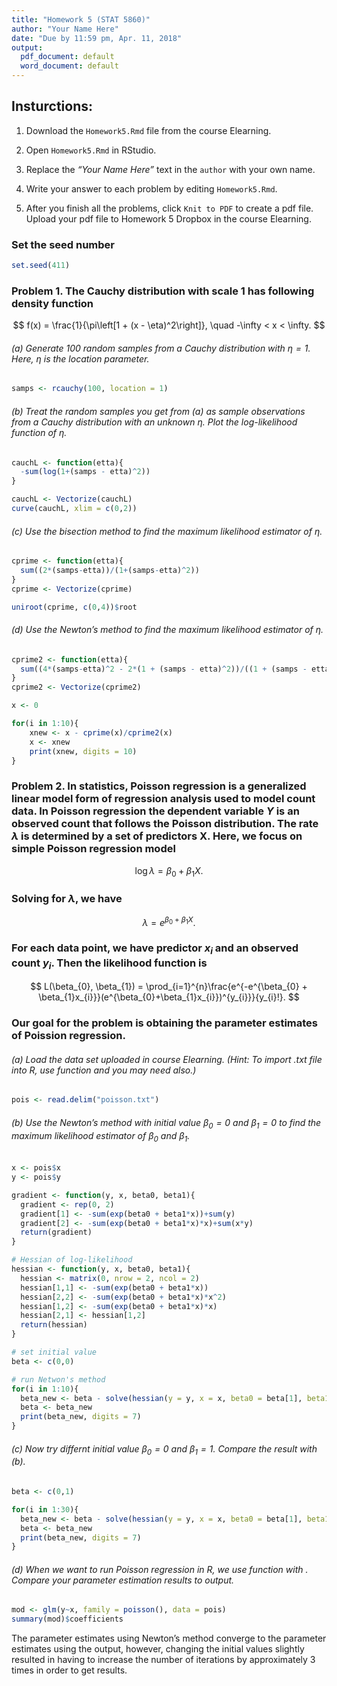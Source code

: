 ```yaml
---
title: "Homework 5 (STAT 5860)"
author: "Your Name Here"
date: "Due by 11:59 pm, Apr. 11, 2018"
output:
  pdf_document: default
  word_document: default
---
```


## Insturctions:

1. Download the `Homework5.Rmd` file from the course Elearning.

2. Open `Homework5.Rmd` in RStudio.

3. Replace the *"Your Name Here"* text in the `author` with your own name.

4. Write your answer to each problem by editing `Homework5.Rmd`.

5. After you finish all the problems, click `Knit to PDF` to create a pdf file. Upload your pdf file to Homework 5 Dropbox in the course Elearning.

### Set the seed number
```r
set.seed(411)
```

### Problem 1. The Cauchy distribution with scale 1 has following density function
$$
f(x) = \frac{1}{\pi\left[1 + (x - \eta)^2\right]}, \quad -\infty < x < \infty.
$$

###### (a) Generate 100 random samples from a Cauchy distribution with $\eta = 1$. Here, $\eta$ is the location parameter.
```r
samps <- rcauchy(100, location = 1)
```

###### (b) Treat the random samples you get from (a) as sample observations from a Cauchy distribution with an unknown $\eta$. Plot the log-likelihood function of $\eta$.
```r
cauchL <- function(etta){
  -sum(log(1+(samps - etta)^2))
}

cauchL <- Vectorize(cauchL)
curve(cauchL, xlim = c(0,2))
```

###### (c) Use the bisection method to find the maximum likelihood estimator of $\eta$.
```r
cprime <- function(etta){
  sum((2*(samps-etta))/(1+(samps-etta)^2))
}
cprime <- Vectorize(cprime)

uniroot(cprime, c(0,4))$root
```

###### (d) Use the Newton's method to find the maximum likelihood estimator of $\eta$.
```r
cprime2 <- function(etta){
  sum((4*(samps-etta)^2 - 2*(1 + (samps - etta)^2))/((1 + (samps - etta)^2)^2))
}
cprime2 <- Vectorize(cprime2)

x <- 0

for(i in 1:10){
	xnew <- x - cprime(x)/cprime2(x)
	x <- xnew
	print(xnew, digits = 10)
}
```

### Problem 2. In statistics, Poisson regression is a generalized linear model form of regression analysis used to model count data. In Poisson regression the dependent variable $Y$ is an observed count that follows the Poisson distribution. The rate $\lambda$ is determined by a set of predictors $\boldsymbol{X}$. Here, we focus on simple Poisson regression model
$$
\log \lambda = \beta_{0} + \beta_{1}X.
$$ 

### Solving for $\lambda$, we have
$$
\lambda = e^{\beta_{0} + \beta_{1}X}.
$$

### For each data point, we have predictor $x_{i}$ and an observed count $y_{i}$. Then the likelihood function is 
$$
L(\beta_{0}, \beta_{1}) = \prod_{i=1}^{n}\frac{e^{-e^{\beta_{0} + \beta_{1}x_{i}}}(e^{\beta_{0}+\beta_{1}x_{i}})^{y_{i}}}{y_{i}!}.
$$

### Our goal for the problem is obtaining the parameter estimates of Poission regression.

###### (a) Load the data set uploaded in course Elearning. (Hint: To import .txt file into R, use \texttt{read.table()} function and you may need \texttt{header = T} also.)
```r
pois <- read.delim("poisson.txt")
```

###### (b) Use the Newton's method with initial value $\beta_{0} = 0$ and $\beta_{1} = 0$ to find the maximum likelihood estimator of $\beta_{0}$ and $\beta_{1}$.
```r
x <- pois$x
y <- pois$y

gradient <- function(y, x, beta0, beta1){
  gradient <- rep(0, 2)
  gradient[1] <- -sum(exp(beta0 + beta1*x))+sum(y)
  gradient[2] <- -sum(exp(beta0 + beta1*x)*x)+sum(x*y)
  return(gradient)
}

# Hessian of log-likelihood
hessian <- function(y, x, beta0, beta1){
  hessian <- matrix(0, nrow = 2, ncol = 2)
  hessian[1,1] <- -sum(exp(beta0 + beta1*x))
  hessian[2,2] <- -sum(exp(beta0 + beta1*x)*x^2)
  hessian[1,2] <- -sum(exp(beta0 + beta1*x)*x)
  hessian[2,1] <- hessian[1,2]
  return(hessian)
}

# set initial value
beta <- c(0,0)

# run Netwon's method
for(i in 1:10){
  beta_new <- beta - solve(hessian(y = y, x = x, beta0 = beta[1], beta1 = beta[2])) %*% gradient(y = y, x = x, beta0 = beta[1], beta1 = beta[2])
  beta <- beta_new
  print(beta_new, digits = 7)
}

```

###### (c) Now try differnt initial value $\beta_{0} = 0$ and $\beta_{1} = {1}$. Compare the result with (b). 
```r
beta <- c(0,1)

for(i in 1:30){
  beta_new <- beta - solve(hessian(y = y, x = x, beta0 = beta[1], beta1 = beta[2])) %*% gradient(y = y, x = x, beta0 = beta[1], beta1 = beta[2])
  beta <- beta_new
  print(beta_new, digits = 7)
}
```

###### (d) When we want to run Poisson regression in R, we use \texttt{glm()} function with \texttt{family = poisson()}. Compare your parameter estimation results to \texttt{glm()} output.
```r
mod <- glm(y~x, family = poisson(), data = pois)
summary(mod)$coefficients
```


The parameter estimates using Newton's method converge to the parameter estimates using the \texttt{glm()} output, however, changing the initial values slightly resulted in having to increase the number of iterations by approximately 3 times in order to get results.
















